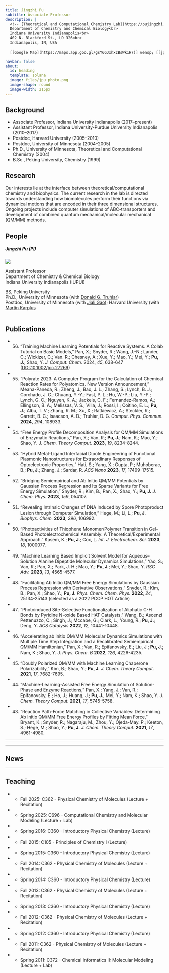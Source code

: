 ```yaml
---
title: Jingzhi Pu
subtitle: Associate Professor
description: |
  <!-- [Theoretical and Computational Chemistry Lab](https://pujingzhi.github.io/)<br> -->
  Department of Chemistry and Chemical Biology<br>
  Indiana University Indianapolis<br>
  402 N. Blackford St., LD 326<br>
  Indianapolis, IN, USA
  
  [[Google Map](https://maps.app.goo.gl/gsY6GJxhxzBsWk1H7)] &ensp; [[jpu@iu.edu](mailto:jpu@iu.edu)] &ensp; [[CV](./files/JPu-CV.pdf)] &ensp; [[GitHub](https://github.com/pujingzhi)] &ensp; [[Google Scholar](https://scholar.google.com/citations?user=RlYang0AAAAJ&hl=en)]

navbar: false
about:
  id: heading
  template: solana
  image: files/jpu_photo.png
  image-shape: round
  image-width: 215px
---
```


:::{#heading}
:::

## Background

- Associate Professor, Indiana University Indianapolis (2017--present)
- Assistant Professor, Indiana University-Purdue University Indianapolis (2010--2017)
- Postdoc, Harvard University (2005--2010)
- Postdoc, University of Minnesota (2004--2005)
- Ph.D., University of Minnesota, Theoretical and Computational Chemistry (2004)
- B.Sc., Peking University, Chemistry (1999)

## Research

Our interests lie at the interface between theoretical/computational chemistry and biophysics. The current research in the lab is directed towards understanding how biomolecules perform their functions via dynamical motions that are encoded in their three dimensional structures. Ongoing projects include computer simulations of ABC-transporters and development of combined quantum mechanical/molecular mechanical (QM/MM) methods. 

## People

##### Jingzhi Pu (PI) #####
![](jpu.JPG){fig-align="left"}

Assistant Professor <br>
Department of Chemistry & Chemical Biology <br>
Indiana University Indianapolis (IUPUI) <br> 

BS, Peking University <br>
Ph.D., University of Minnesota (with [Donald G. Truhlar](https://comp.chem.umn.edu/truhlar Donald G. Truhlar)) <br>
Postdoc, University of Minnesota (with [Jiali Gao](https://jialigao.org/)); Harvard University (with [Martin Karplus](https://en.wikipedia.org/wiki/Martin_Karplus) 
<br>
<br>


## Publications

- 56. "Training Machine Learning Potentials for Reactive Systems. A Colab Tutorial on Basic Models," Pan, X.; Snyder, R.; Wang, J.-N.; Lander, C.; Wickizer, C.; Van. R.; Chesney, A.; Xue, Y.; Mao, Y.; Mei, Y.; **Pu, J.**; Shao, Y. *J. Comput. Chem.* 2024, *45*, 638-647 ([DOI:10.1002/jcc.27269](  https://doi.org/10.1002/jcc.27269))

- 55. "Polyrate 2023: A Computer Program for the Calculation of Chemical Reaction Rates for Polyatomics. New Version Announcement," Meana-Paneda, R.; Zheng, J.; Bao, J. L.; Zhang, S.; Lynch, B. J.; Corchado, J. C.; Chuang, Y.-Y.; Fast, P. L.; Hu, W.-P.; Liu, Y.-P.; Lynch, G. C.; Nguyen, K. A.; Jackels, C. F.; Fernandez-Ramos, A.; Ellingson, B. A.; Melissas, V. S.; Villa, J.; Rossi, I.; Coitino, E. L.; **Pu, J.**; Albu, T. V.; Zhang, R. M.; Xu, X.; Ratkiewicz, A.; Steckler, R.; Garrett, B. C.; Isaacson, A. D.; Truhlar, D. G. *Comput. Phys. Commun.* **2024**, *294*, 108933. 

- 54. "Free Energy Profile Decomposition Analysis for QM/MM Simulations of Enzymatic Reactions," Pan, X.; Van, R.; **Pu, J.**; Nam, K.; Mao, Y.; Shao, Y. J. *Chem. Theory Comput.* **2023**, *19*, 8234-8244.

- 53. "Hybrid Metal-Ligand Interfacial Dipole Engineering of Functional Plasmonic Nanostructures for Extraordinary Responses of Optoelectronic Properties," Hati, S.; Yang, X.; Gupta, P.; Muhoberac, B.; **Pu, J.**; Zhang, J.; Sardar, R. *ACS Nano* **2023**, *17*, 17499-17515. 

- 52. "Bridging Semiempirical and Ab Initio QM/MM Potentials by Gaussian Process Regression and Its Sparse Variants for Free Energy Simulation,” Snyder, R.; Kim, B.; Pan, X.; Shao, Y.; **Pu, J.** *J. Chem. Phys.* **2023**, *159*, 054107.

- 51. "Revealing Intrinsic Changes of DNA Induced by Spore Photoproduct Lesion through Computer Simulation," Hege, M.; Li, L.; **Pu, J.** *Biophys. Chem.* **2023**, *296*, 106992. 

- 50. "Photoactivities of Thiophene Monomer/Polymer Transition in Gel–Based Photoelectrochemical Assembly: A Theoretical/Experimental Approach." Kasem, K.; **Pu, J.**; Cox, L. *Int. J. Electrochem. Sci.* **2023**, *18*, 1000077. 

- 49. "Machine Learning Based Implicit Solvent Model for Aqueous–Solution Alanine Dipeptide Molecular Dynamics Simulations," Yao, S.; Van, R.; Pan, X.; Park, J. H.; Mao, Y.; **Pu, J.**;  Mei, Y.; Shao, Y. *RSC Adv.* **2023**, *13*, 4565-4577. 

- 48. "Facilitating Ab Initio QM/MM Free Energy Simulations by Gaussian Process Regression with Derivative Observations," Snyder, R.; Kim, B.; Pan, X.; Shao, Y.; **Pu, J.** *Phys. Chem. Chem. Phys.* **2022**, *24*, 25134-25143 (selected as a 2022 PCCP HOT Article) 

- 47. "Photoinduced Site-Selective Functionalization of Aliphatic C-H Bonds by Pyridine N-oxide Based HAT Catalysts," Wang, B.; Ascenzi Pettenuzzo, C.; Singh, J.; Mccabe, G.; Clark, L.; Young, R.; **Pu, J.**; Deng, Y. *ACS Catalysis* **2022**, *12*, 10441-10448.

- 46. "Accelerating ab initio QM/MM Molecular Dynamics Simulations with Multiple Time Step Integration and a Recalibrated Semiempirical QM/MM Hamiltonian," Pan, X.; Van, R.; Epifanovsky, E.; Liu, J.; **Pu, J.**; Nam, K.; Shao, Y. J. *Phys. Chem. B* **2022**, *126*, 4226-4235. 

- 45. "Doubly Polarized QM/MM with Machine Learning Chaperone Polarizability," Kim, B.; Shao, Y.; **Pu, J.** *J. Chem. Theory Comput.* **2021**, *17*, 7682-7695. 

- 44. "Machine-Learning-Assisted Free Energy Simulation of Solution-Phase and Enzyme Reactions," Pan, X.; Yang, J.; Van, R.; Epifanovsky, E.; Ho, J.; Huang, J.; **Pu, J.**, Mei, Y.; Nam, K.; Shao, Y. *J. Chem. Theory Comput.* **2021**, *17*, 5745-5758. 

- 43. "Reaction Path-Force Matching in Collective Variables: Determining Ab Initio QM/MM Free Energy Profiles by Fitting Mean Force," Bryant, K.; Snyder, R.; Nagaraju, M.; Zhou, Y.; Ojeda-May. P.; Keeton, S.; Hege, M.; Shao, Y.; **Pu, J.** *J. Chem. Theory Comput.* **2021**, *17*, 4961-4980.

<!-- Multi-scale clustering and source separation of InSight mission seismic data**  
A. Siahkoohi, R. Morel, R. Balestriero, E. Allys, G. Sainton, T. Kawamura, and M. V. de Hoop  
*IEEE Transactions on Geoscience and Remote Sensing*, 2025, In print.  
[[pdf](https://arxiv.org/abs/2305.16189)]
[[code](https://github.com/alisiahkoohi/facvae)]
[[slides](https://www.dropbox.com/s/ycwu3y3jik33xpo/slides.pdf?dl=0)]
[[bib](https://raw.githubusercontent.com/alisiahkoohi/alisiahkoohi.github.io/master/files/SiahkoohiMorelBalestrieroEtAl_2025.bib)] -->

---

<!-- ### Conference proceedings and presentations

**Self-consuming generative models go MAD**  
S. Alemohammad, J. Casco-Rodriguez, L. Luzi, A. I. Humayun, H. Babaei, D. LeJeune, A. Siahkoohi, and R. G. Baraniuk  
*The Twelfth International Conference on Learning Representations*, 2024.  
[[pdf](https://openreview.net/pdf?id=ShjMHfmPs0)]
[[extended pdf](https://arxiv.org/abs/2307.01850)]
[[poster](https://iclr.cc/media/PosterPDFs/ICLR%202024/18592.png?t=1714784281.722506)]
[[link](https://iclr.cc/virtual/2024/poster/18592)]
[[bib](https://raw.githubusercontent.com/alisiahkoohi/alisiahkoohi.github.io/master/files/AlemohammadCasco_RodriguezLuziEtAl_2024.bib)]
[featured in the news
^[1](https://www.tomshardware.com/news/generative-ai-goes-mad-when-trained-on-artificial-data-over-five-times),^
^[2](https://futurism.com/ai-trained-ai-generated-data),^
^[3](https://www.tweaktown.com/news/92328/scientists-make-ai-go-crazy-by-feeding-it-generated-content/),^
^[4](https://www.newscientist.com/article/2382519-ais-trained-on-ai-generated-images-produce-glitches-and-blurs/),^
^[5](https://www.cdotrends.com/story/18288/training-ai-outputs-generative-ai-mad/),^
^[6](https://futurism.com/ai-trained-ai-generated-data-interview),^
^[7](https://www.telegraph.co.uk/business/2024/02/01/why-ai-new-age-of-fake-news-and-disinformation/),^
^[8](https://finance.yahoo.com/news/ais-mad-cow-disease-problem-tramples-into-earnings-season-100005953.html),^
^[9](https://fortune.com/2024/04/18/linkedin-microsoft-collaborative-articles-generative-ai-feedback-loop-user-backlash/?456789),^
^[10](https://news.rice.edu/news/2024/breaking-mad-generative-ai-could-break-internet),^
^[11](https://www.nytimes.com/interactive/2024/08/26/upshot/ai-synthetic-data.html),^
^[12](https://futurism.com/ai-slowly-killing-itself),^
^[13](https://magazine.rice.edu/winter-2025/ais-mad-loops)^]  
[[self-consuming AI resources](https://dsp.rice.edu/ai-loops/)] -->

---

## News

---
## Teaching

- * Fall 2025: C362 - Physical Chemistry of Molecules (Lecture + Recitation)
- * Spring 2025: C696 - Computational Chemistry and Molecular Modeling (Lecture + Lab) 
- * Spring 2016: C360 - Introductory Physical Chemistry (Lecture)
- * Fall 2015: C105 - Principles of Chemistry I (Lecture)
- * Spring 2015: C360 - Introductory Physical Chemistry (Lecture)
- * Fall 2014: C362 - Physical Chemistry of Molecules (Lecture + Recitation)
- * Spring 2014: C360 - Introductory Physical Chemistry (Lecture)
- * Fall 2013: C362 - Physical Chemistry of Molecules (Lecture + Recitation)
- * Spring 2013: C360 - Introductory Physical Chemistry (Lecture)
- * Fall 2012: C362 - Physical Chemistry of Molecules (Lecture + Recitation)
- * Spring 2012: C360 - Introductory Physical Chemistry (Lecture)
- * Fall 2011: C362 - Physical Chemistry of Molecules (Lecture + Recitation)
- * Spring 2011: C372 - Chemical Informatics II: Molecular Modeling (Lecture + Lab)
